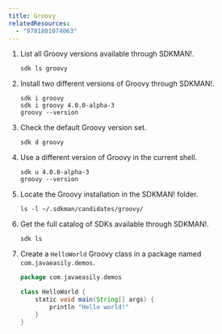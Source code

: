 ```yaml
---
title: Groovy
relatedResources:
  - "9781801074063"
---
```


1. List all Groovy versions available through SDKMAN!.

   <Solution>

   ```shell
   sdk ls groovy
   ```

   </Solution>

2. Install two different versions of Groovy through SDKMAN!.

   <Solution>

   ```shell
   sdk i groovy
   sdk i groovy 4.0.0-alpha-3
   groovy --version
   ```

   </Solution>

3. Check the default Groovy version set.

   <Solution>

   ```shell
   sdk d groovy
   ```

   </Solution>

4. Use a different version of Groovy in the current shell.

   <Solution>

   ```shell
   sdk u 4.0.0-alpha-3
   groovy --version
   ```

   </Solution>

5. Locate the Groovy installation in the SDKMAN! folder.

   <Solution>

   ```shell
   ls -l ~/.sdkman/candidates/groovy/
   ```

   </Solution>

6. Get the full catalog of SDKs available through SDKMAN!.

   <Solution>

   ```shell
   sdk ls
   ```

   </Solution>

7. Create a `HelloWorld` Groovy class in a package named `com.javaeasily.demos`.

   <Solution>

   ```groovy nu fp=src/com/javaeasily/demos/HelloWorld.groovy
   package com.javaeasily.demos

   class HelloWorld {
       static void main(String[] args) {
           println "Hello world!"
       }
   }
   ```

   </Solution>
